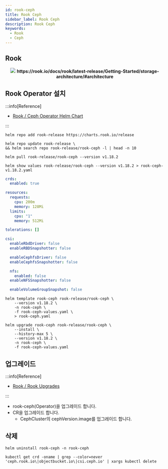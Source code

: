 ```yaml
---
id: rook-ceph
title: Rook Ceph
sidebar_label: Rook Ceph
description: Rook Ceph
keywords:
  - Rook
  - Ceph
---
```



## Rook

<center>
	<img src={useBaseUrl("img/mlops/storage/ceph/rook-ceph.png")} />
	<strong>https://rook.io/docs/rook/latest-release/Getting-Started/storage-architecture/#architecture</strong>
</center>

## Rook Operator 설치

:::info[Reference]

- [Rook / Ceph Operator Helm Chart](https://rook.io/docs/rook/latest-release/Helm-Charts/operator-chart/)

:::

```shell
helm repo add rook-release https://charts.rook.io/release
```

```shell
helm repo update rook-release \
&& helm search repo rook-release/rook-ceph -l | head -n 10
```

```shell
helm pull rook-release/rook-ceph --version v1.18.2
```

```shell
helm show values rook-release/rook-ceph --version v1.18.2 > rook-ceph-v1.18.2.yaml
```

```yaml title="rook-ceph-values.yaml"
crds:
  enabled: true

resources:
  requests:
    cpu: 200m
    memory: 128Mi
  limits:
    cpu: "1"
    memory: 512Mi

tolerations: []

csi:
  enableRbdDriver: false
  enableRBDSnapshotter: false

  enableCephfsDriver: false
  enableCephfsSnapshotter: false

  nfs:
    enabled: false
  enableNFSSnapshotter: false

  enableVolumeGroupSnapshot: false
```

```shell
helm template rook-ceph rook-release/rook-ceph \
    --version v1.18.2 \
    -n rook-ceph \
    -f rook-ceph-values.yaml \
    > rook-ceph.yaml
```

```shell
helm upgrade rook-ceph rook-release/rook-ceph \
    --install \
    --history-max 5 \
    --version v1.18.2 \
    -n rook-ceph \
    -f rook-ceph-values.yaml
```

## 업그레이드

:::info[Reference]

- [Rook / Rook Upgrades](https://rook.io/docs/rook/latest-release/Upgrade/rook-upgrade)

:::

- rook-ceph\(Operator\)을 업그레이드 합니다.
- CR을 업그레이드 합니다.
  - CephCluster의 cephVersion.image를 업그레이드 합니다.

## 삭제

```shell
helm uninstall rook-ceph -n rook-ceph
```

```shell
kubectl get crd -oname | grep --color=never 'ceph.rook.io\|objectbucket.io\|csi.ceph.io' | xargs kubectl delete
```
